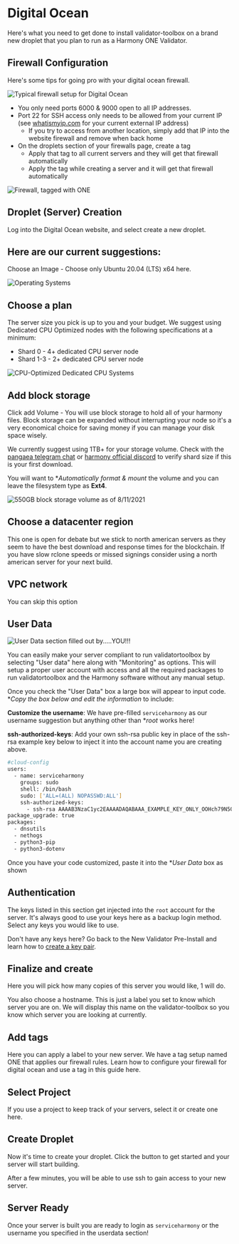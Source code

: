 #  Digital Ocean
Here's what you need to get done to install validator-toolbox on a brand new droplet that you plan to run as a Harmony ONE Validator.

## Firewall Configuration
Here's some tips for going pro with your digital ocean firewall.

![Typical firewall setup for Digital Ocean](/image_43.png)

- You only need ports 6000 & 9000 open to all IP addresses.
- Port 22 for SSH access only needs to be allowed from your current IP \(see [whatismyip.com](https://whatismyip.com) for your current external IP address\)
  - If you try to access from another location, simply add that IP into the website firewall and remove when back home
- On the droplets section of your firewalls page, create a tag
  - Apply that tag to all current servers and they will get that firewall automatically
  - Apply the tag while creating a server and it will get that firewall automatically

![Firewall, tagged with ONE](/image_44.png)

## Droplet \(Server\) Creation
Log into the Digital Ocean website, and select create a new droplet.

## Here are our current suggestions:
Choose an Image - Choose only Ubuntu 20.04 \(LTS\) x64 here.

![Operating Systems](/image_3.png)

## Choose a plan
The server size you pick is up to you and your budget. We suggest using Dedicated CPU Optimized nodes with the following specifications at a minimum:
- Shard 0 - 4+ dedicated CPU server node  
- Shard 1-3 - 2+ dedicated CPU server node

![CPU-Optimized Dedicated CPU Systems](/image_5.png)

## Add block storage
Click add Volume - You will use block storage to hold all of your harmony files. Block storage can be expanded without interrupting your node so it's a very economical choice for saving money if you can manage your disk space wisely.

We currently suggest using 1TB+ for your storage volume. Check with the [pangaea telegram chat](https://t.me/PangaeaVolunteers) or [harmony official discord](https://harmony.one/discord) to verify shard size if this is your first download.

You will want to **Automatically format & mount* the volume and you can leave the filesystem type as **Ext4**.

![550GB block storage volume as of 8/11/2021](/image_8.png)

## Choose a datacenter region
This one is open for debate but we stick to north american servers as they seem to have the best download and response times for the blockchain. If you have slow rclone speeds or missed signings consider using a north american server for your next build.

## VPC network
You can skip this option

## User Data
![User Data section filled out by.....YOU!!!](/image_4.png)

You can easily make your server compliant to run validatortoolbox by selecting "User data" here along with "Monitoring" as options. This will setup a proper user account with access and all the required packages to run validatortoolbox and the Harmony software without any manual setup.

Once you check the "User Data" box a large box will appear to input code. **Copy the box below and edit the information* to include:

**Customize the username**: We have pre-filled `serviceharmony` as our username suggestion but anything other than **root* works here!

**ssh-authorized-keys**: Add your own ssh-rsa public key in place of the ssh-rsa example key below to inject it into the account name you are creating above.

```bash
#cloud-config
users:
  - name: serviceharmony
    groups: sudo
    shell: /bin/bash
    sudo: ['ALL=(ALL) NOPASSWD:ALL']
    ssh-authorized-keys:
      - ssh-rsa AAAAB3NzaC1yc2EAAAADAQABAAA_EXAMPLE_KEY_ONLY_OOHch79N5OnB136TaVdXPQFaYFzubA1Lzbeus5H2BcbMieDyGBBTh4gEEkz2hsGCXeaw==
package_upgrade: true
packages:
  - dnsutils
  - nethogs
  - python3-pip
  - python3-dotenv
```
Once you have your code customized, paste it into the **User Data* box as shown

## Authentication
The keys listed in this section get injected into the `root` account for the server. It's always good to use your keys here as a backup login method. Select any keys you would like to use.

Don't have any keys here? Go back to the New Validator Pre-Install and learn how to [create a key pair](/toolbox/before/ssh-keys).

## Finalize and create
Here you will pick how many copies of this server you would like, 1 will do.

You also choose a hostname. This is just a label you set to know which server you are on. We will display this name on the validator-toolbox so you know which server you are looking at currently.

## Add tags
Here you can apply a label to your new server. We have a tag setup named ONE that applies our firewall rules. Learn how to configure your firewall for digital ocean and use a tag in this guide here.

## Select Project
If you use a project to keep track of your servers, select it or create one here.

## Create Droplet
Now it's time to create your droplet. Click the button to get started and your server will start building.

After a few minutes, you will be able to use ssh to gain access to your new server.

## Server Ready
Once your server is built you are ready to login as `serviceharmony` or the username you specified in the userdata section!